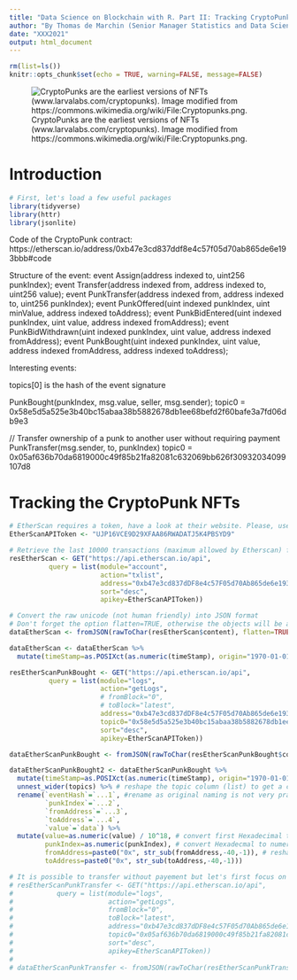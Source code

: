 ```yaml
---
title: "Data Science on Blockchain with R. Part II: Tracking CryptoPunk NFTs"
author: "By Thomas de Marchin (Senior Manager Statistics and Data Sciences at Pharmalex) and Milana Filatenkova (Manager Statistics and Data Sciences at Pharmalex)"
date: "XXX2021"
output: html_document
---
```


```r
rm(list=ls())
knitr::opts_chunk$set(echo = TRUE, warning=FALSE, message=FALSE)
```

![CryptoPunks are the earliest versions of NFTs (www.larvalabs.com/cryptopunks). Image modified from https://commons.wikimedia.org/wiki/File:Cryptopunks.png.](figures/myCruptoPunks.png)

# Introduction

```r
# First, let's load a few useful packages
library(tidyverse)
library(httr)
library(jsonlite)
```

Code of the CryptoPunk contract: https://etherscan.io/address/0xb47e3cd837ddf8e4c57f05d70ab865de6e193bbb#code

Structure of the event:
    event Assign(address indexed to, uint256 punkIndex);
    event Transfer(address indexed from, address indexed to, uint256 value);
    event PunkTransfer(address indexed from, address indexed to, uint256 punkIndex);
    event PunkOffered(uint indexed punkIndex, uint minValue, address indexed toAddress);
    event PunkBidEntered(uint indexed punkIndex, uint value, address indexed fromAddress);
    event PunkBidWithdrawn(uint indexed punkIndex, uint value, address indexed fromAddress);
    event PunkBought(uint indexed punkIndex, uint value, address indexed fromAddress, address indexed toAddress);

Interesting events:



topics[0] is the hash of the event signature
 
PunkBought(punkIndex, msg.value, seller, msg.sender);
  topic0 = 0x58e5d5a525e3b40bc15abaa38b5882678db1ee68befd2f60bafe3a7fd06db9e3

// Transfer ownership of a punk to another user without requiring payment
PunkTransfer(msg.sender, to, punkIndex)
  topic0 = 0x05af636b70da6819000c49f85b21fa82081c632069bb626f30932034099107d8


# Tracking the CryptoPunk NFTs

```r
# EtherScan requires a token, have a look at their website. Please, use your own token!
EtherScanAPIToken <- "UJP16VCE9D29XFAA86RWADATJ5K4PBSYD9" 

# Retrieve the last 10000 transactions (maximum allowed by Etherscan) from the OpenSea contract
resEtherScan <- GET("https://api.etherscan.io/api",
          query = list(module="account", 
                       action="txlist", 
                       address="0xb47e3cd837dDF8e4c57F05d70Ab865de6e193BBB",
                       sort="desc",
                       apikey=EtherScanAPIToken))

# Convert the raw unicode (not human friendly) into JSON format 
# Don't forget the option flatten=TRUE, otherwise the objects will be a complex list of list of list, impossible to work with
dataEtherScan <- fromJSON(rawToChar(resEtherScan$content), flatten=TRUE)$result

dataEtherScan <- dataEtherScan %>% 
  mutate(timeStamp=as.POSIXct(as.numeric(timeStamp), origin="1970-01-01")) # Convert the timestamp to a date

```

```r
resEtherScanPunkBought <- GET("https://api.etherscan.io/api",
          query = list(module="logs", 
                       action="getLogs", 
                       # fromBlock="0",
                       # toBlock="latest",
                       address="0xb47e3cd837dDF8e4c57F05d70Ab865de6e193BBB",
                       topic0="0x58e5d5a525e3b40bc15abaa38b5882678db1ee68befd2f60bafe3a7fd06db9e3", # Hash of the PunkBought event
                       sort="desc",
                       apikey=EtherScanAPIToken)) 

dataEtherScanPunkBought <- fromJSON(rawToChar(resEtherScanPunkBought$content), flatten=TRUE)$result

dataEtherScanPunkBought2 <- dataEtherScanPunkBought %>% 
  mutate(timeStamp=as.POSIXct(as.numeric(timeStamp), origin="1970-01-01")) %>%
  unnest_wider(topics) %>% # reshape the topic column (list) to get a column for each topics
  rename(`eventHash`=`...1`, #rename as original naming is not very practical
         `punkIndex`=`...2`,
         `fromAddress`=`...3`,
         `toAddress`=`...4`,
         `value`=`data`) %>%
  mutate(value=as.numeric(value) / 10^18, # convert first Hexadecimal to numeric and then Wei to ETH
         punkIndex=as.numeric(punkIndex), # convert Hexadecmal to numeric
         fromAddress=paste0("0x", str_sub(fromAddress,-40,-1)), # reshape the adress format to something more conventional
         toAddress=paste0("0x", str_sub(toAddress,-40,-1)))

# It is possible to transfer without payement but let's first focus on the real sales.
# resEtherScanPunkTransfer <- GET("https://api.etherscan.io/api",
#           query = list(module="logs", 
#                        action="getLogs", 
#                        fromBlock="0",
#                        toBlock="latest",
#                        address="0xb47e3cd837dDF8e4c57F05d70Ab865de6e193BBB",
#                        topic0="0x05af636b70da6819000c49f85b21fa82081c632069bb626f30932034099107d8",
#                        sort="desc",
#                        apikey=EtherScanAPIToken)) 
# 
# dataEtherScanPunkTransfer <- fromJSON(rawToChar(resEtherScanPunkTransfer$content), flatten=TRUE)$result


```


